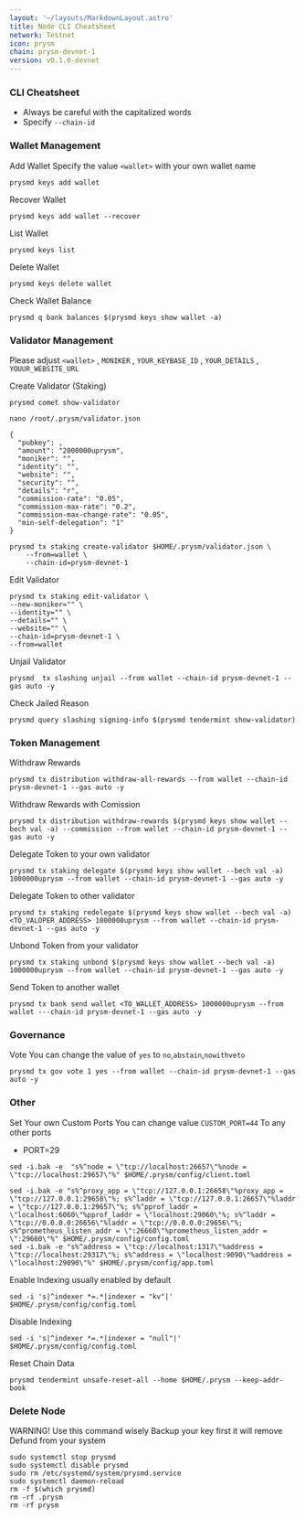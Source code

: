 ```yaml
---
layout: '~/layouts/MarkdownLayout.astro'
title: Node CLI Cheatsheet
network: Testnet
icon: prysm
chain: prysm-devnet-1
version: v0.1.0-devnet
---
```


### CLI Cheatsheet

- Always be careful with the capitalized words
- Specify `--chain-id`

### Wallet Management

Add Wallet
Specify the value `<wallet>` with your own wallet name

```
prysmd keys add wallet
```

Recover Wallet
```
prysmd keys add wallet --recover
```

List Wallet
```
prysmd keys list
```

Delete Wallet
```
prysmd keys delete wallet
```

Check Wallet Balance
```
prysmd q bank balances $(prysmd keys show wallet -a)
```

### Validator Management

Please adjust `<wallet>` , `MONIKER` , `YOUR_KEYBASE_ID` , `YOUR_DETAILS` , `YOUUR_WEBSITE_URL`

Create Validator (Staking)
```
prysmd comet show-validator
```
```
nano /root/.prysm/validator.json
```
```
{
  "pubkey": ,
  "amount": "2000000uprysm",
  "moniker": "",
  "identity": "",
  "website": "",
  "security": "",
  "details": "r",
  "commission-rate": "0.05",
  "commission-max-rate": "0.2",
  "commission-max-change-rate": "0.05",
  "min-self-delegation": "1"
}
```
```
prysmd tx staking create-validator $HOME/.prysm/validator.json \
    --from=wallet \
    --chain-id=prysm-devnet-1
```

Edit Validator
```
prysmd tx staking edit-validator \
--new-moniker="" \
--identity="" \
--details="" \
--website="" \
--chain-id=prysm-devnet-1 \
--from=wallet
```


Unjail Validator
```
prysmd  tx slashing unjail --from wallet --chain-id prysm-devnet-1 --gas auto -y
```

Check Jailed Reason
```
prysmd query slashing signing-info $(prysmd tendermint show-validator)
```

### Token Management

Withdraw Rewards
```
prysmd tx distribution withdraw-all-rewards --from wallet --chain-id prysm-devnet-1 --gas auto -y
```

Withdraw Rewards with Comission
```
prysmd tx distribution withdraw-rewards $(prysmd keys show wallet --bech val -a) --commission --from wallet --chain-id prysm-devnet-1 --gas auto -y
```

Delegate Token to your own validator
```
prysmd tx staking delegate $(prysmd keys show wallet --bech val -a) 1000000uprysm --from wallet --chain-id prysm-devnet-1 --gas auto -y
```

Delegate Token to other validator
```
prysmd tx staking redelegate $(prysmd keys show wallet --bech val -a) <TO_VALOPER_ADDRESS> 1000000uprysm --from wallet --chain-id prysm-devnet-1 --gas auto -y
```

Unbond Token from your validator
```
prysmd tx staking unbond $(prysmd keys show wallet --bech val -a) 1000000uprysm --from wallet --chain-id prysm-devnet-1 --gas auto -y
```

Send Token to another wallet
```
prysmd tx bank send wallet <TO_WALLET_ADDRESS> 1000000uprysm --from wallet ---chain-id prysm-devnet-1 --gas auto -y
```

### Governance 

Vote
You can change the value of `yes` to `no`,`abstain`,`nowithveto`

```
prysmd tx gov vote 1 yes --from wallet --chain-id prysm-devnet-1 --gas auto -y
```

### Other

Set Your own Custom Ports
You can change value `CUSTOM_PORT=44` To any other ports

- PORT=29
```  
sed -i.bak -e  "s%^node = \"tcp://localhost:26657\"%node = \"tcp://localhost:29657\"%" $HOME/.prysm/config/client.toml
```
```
sed -i.bak -e "s%^proxy_app = \"tcp://127.0.0.1:26658\"%proxy_app = \"tcp://127.0.0.1:29658\"%; s%^laddr = \"tcp://127.0.0.1:26657\"%laddr = \"tcp://127.0.0.1:29657\"%; s%^pprof_laddr = \"localhost:6060\"%pprof_laddr = \"localhost:29060\"%; s%^laddr = \"tcp://0.0.0.0:26656\"%laddr = \"tcp://0.0.0.0:29656\"%; s%^prometheus_listen_addr = \":26660\"%prometheus_listen_addr = \":29660\"%" $HOME/.prysm/config/config.toml
sed -i.bak -e "s%^address = \"tcp://localhost:1317\"%address = \"tcp://localhost:29317\"%; s%^address = \"localhost:9090\"%address = \"localhost:29090\"%" $HOME/.prysm/config/app.toml
```

Enable Indexing usually enabled by default
```
sed -i 's|^indexer *=.*|indexer = "kv"|' $HOME/.prysm/config/config.toml
```

Disable Indexing
```
sed -i 's|^indexer *=.*|indexer = "null"|' $HOME/.prysm/config/config.toml
```

Reset Chain Data
```
prysmd tendermint unsafe-reset-all --home $HOME/.prysm --keep-addr-book
```

### Delete Node

WARNING! Use this command wisely 
Backup your key first it will remove Defund from your system

```
sudo systemctl stop prysmd
sudo systemctl disable prysmd
sudo rm /etc/systemd/system/prysmd.service
sudo systemctl daemon-reload
rm -f $(which prysmd)
rm -rf .prysm
rm -rf prysm
```
